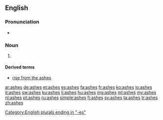 {{also|Ashes}}
==English==

===Pronunciation===
* {{audio|en-us-ashes.ogg|Audio (US)|lang=en}}

===Noun===
{{head|en|plural}}

# {{plural of|ash|lang=en}}

====Derived terms====
* [[rise from the ashes]]

[[Category:English plurals ending in "-es"]]

[[ar:ashes]]
[[de:ashes]]
[[et:ashes]]
[[es:ashes]]
[[fa:ashes]]
[[fr:ashes]]
[[ko:ashes]]
[[io:ashes]]
[[it:ashes]]
[[sw:ashes]]
[[ku:ashes]]
[[li:ashes]]
[[hu:ashes]]
[[mg:ashes]]
[[ml:ashes]]
[[my:ashes]]
[[nl:ashes]]
[[pt:ashes]]
[[ru:ashes]]
[[simple:ashes]]
[[fi:ashes]]
[[sv:ashes]]
[[ta:ashes]]
[[tr:ashes]]
[[zh:ashes]]